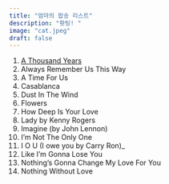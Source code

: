 ```yaml
---
title: "엄마의 팝송 리스트"
description: "홧팅! "
image: "cat.jpeg"
draft: false 
---
```


<ol>
<li><a href="songlist/thousandyears.html">A Thousand Years</a></li>
<li>Always Remember Us This Way</li>
<li>A Time For Us</li>
<li>Casablanca</li>
<li>Dust In The Wind</li>
<li>Flowers</li>
<li>How Deep Is Your Love</li>
<li>Lady by Kenny Rogers</li>
<li> Imagine (by John Lennon)</li>
<li>I'm Not The Only One</li>
<li>I O U (I owe you by Carry Ron)_
<li>Like I'm Gonna Lose You</li>
<li>Nothing's Gonna Change My Love For You</li>
<li>Nothing Without Love</li>

